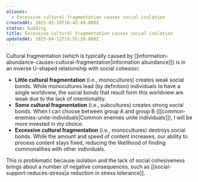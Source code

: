 ```yaml
---
aliases:
  - Excessive cultural fragmentation causes social isolation
createdAt: 2025-01-19T16:42:49.000Z
status: budding
title: Excessive cultural fragmentation causes social isolation
updatedAt: 2025-04-12T15:55:20.000Z
---
```

Cultural fragmentation (which is typically caused by [[information-abundance-causes-cultural-fragmentation|information abundance]]) is in an inverse U-shaped relationship with social cohesion:

- **Little cultural fragmentation** (i.e., monocultures) creates weak social bonds. While monocultures lead (by definition) individuals to have a single worldview, the social bonds that result form this worldview are weak due to the lack of intentionality.
- **Some cultural fragmentation** (i.e., subcultures) creates strong social bonds. When I can choose between group A and group B ([[common-enemies-unite-individuals|Common enemies unite individuals]]), I will be more invested in my choice.
- **Excessive cultural fragmentation** (i.e., monocultures) destroys social bonds. While the amount and speed of content increases, our ability to process content stays fixed, reducing the likelihood of finding commonalities with other individuals.

This is problematic because isolation and the lack of social cohesiveness brings about a number of negative consequences, such as [[social-support-reduces-stress|a reduction in stress tolerance]].
